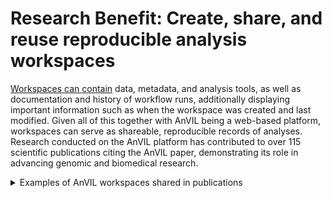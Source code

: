 # Research Benefit: Create, share, and reuse reproducible analysis workspaces

[Workspaces can contain](https://support.terra.bio/hc/en-us/articles/360024743371-Working-with-workspaces) data, metadata, and analysis tools, as well as documentation and history of workflow runs, additionally displaying important information such as when the workspace was created and last modified. Given all of this together with AnVIL being a web-based platform, workspaces can serve as shareable, reproducible records of analyses. Research conducted on the AnVIL platform has contributed to over 115 scientific publications citing the AnVIL paper, demonstrating its role in advancing genomic and biomedical research.

<details><summary>Examples of AnVIL workspaces shared in publications</summary>

AnVIL workspaces have previously been shared in publications to demonstrate reproducible science.

* https://www.science.org/doi/10.1126/science.abl3533
* https://www.science.org/doi/10.1126/science.abe3261
* https://anvil.terra.bio/#workspaces/help-gatk/Reproducibility_Case_Study_Tetralogy_of_Fallot

</details>
